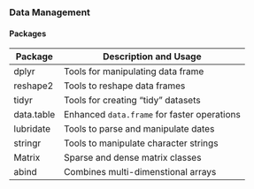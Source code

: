 ### Data Management {-}

#### Packages {-}

|Package|	Description and Usage|
|-------------|----------------------------------|
|dplyr|	Tools for manipulating data frame|
|reshape2|	Tools to reshape data frames|
|tidyr|	Tools for creating "tidy" datasets|
|data.table|	Enhanced `data.frame` for faster operations|
|lubridate|	Tools to parse and manipulate dates|
|stringr|	Tools to manipulate character strings|
|Matrix|	Sparse and dense matrix classes|
|abind|	Combines multi-dimenstional arrays| 
